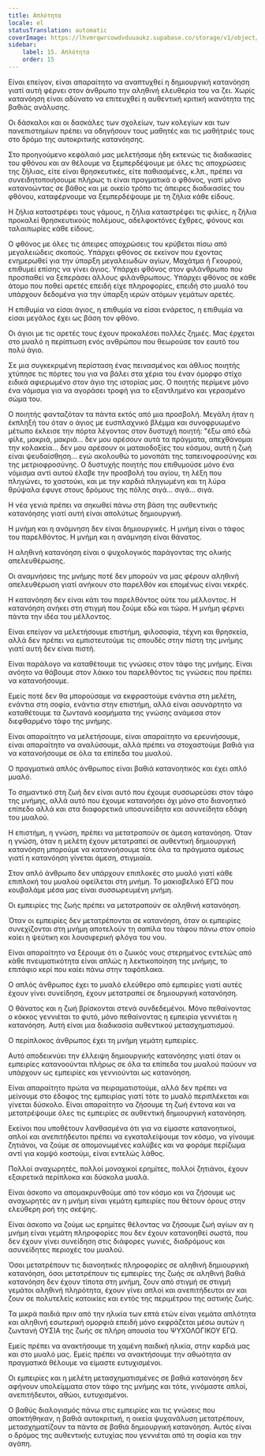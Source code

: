 ```yaml
---
title: Απλότητα
locale: el
statusTranslation: automatic
coverImage: https://lhvmrqwrcowdvduuaukz.supabase.co/storage/v1/object/public/strapi-uploads/small_cover-educacion-fundamental.webp-2d51a7828a2b1309555be27f7e2a61a0.webp
sidebar:
    label: 15. Απλότητα
    order: 15
---
```

Είναι επείγον, είναι απαραίτητο να αναπτυχθεί η δημιουργική κατανόηση γιατί αυτή φέρνει στον άνθρωπο την αληθινή ελευθερία του να ζει. Χωρίς κατανόηση είναι αδύνατο να επιτευχθεί η αυθεντική κριτική ικανότητα της βαθιάς ανάλυσης.

Οι δάσκαλοι και οι δασκάλες των σχολείων, των κολεγίων και των πανεπιστημίων πρέπει να οδηγήσουν τους μαθητές και τις μαθήτριές τους στο δρόμο της αυτοκριτικής κατανόησης.

Στο προηγούμενο κεφάλαιό μας μελετήσαμε ήδη εκτενώς τις διαδικασίες του φθόνου και αν θέλουμε να ξεμπερδέψουμε με όλες τις αποχρώσεις της ζήλιας, είτε είναι θρησκευτικές, είτε παθιασμένες, κ.λπ., πρέπει να συνειδητοποιήσουμε πλήρως τι είναι πραγματικά ο φθόνος, γιατί μόνο κατανοώντας σε βάθος και με οικείο τρόπο τις άπειρες διαδικασίες του φθόνου, καταφέρνουμε να ξεμπερδέψουμε με τη ζήλια κάθε είδους.

Η ζήλια καταστρέφει τους γάμους, η ζήλια καταστρέφει τις φιλίες, η ζήλια προκαλεί θρησκευτικούς πολέμους, αδελφοκτόνες έχθρες, φόνους και ταλαιπωρίες κάθε είδους.

Ο φθόνος με όλες τις άπειρες αποχρώσεις του κρύβεται πίσω από μεγαλειώδεις σκοπούς. Υπάρχει φθόνος σε εκείνον που έχοντας ενημερωθεί για την ύπαρξη μεγαλειωδών αγίων, Μαχάτμα ή Γκουρού, επιθυμεί επίσης να γίνει άγιος. Υπάρχει φθόνος στον φιλάνθρωπο που προσπαθεί να ξεπεράσει άλλους φιλάνθρωπους. Υπάρχει φθόνος σε κάθε άτομο που ποθεί αρετές επειδή είχε πληροφορίες, επειδή στο μυαλό του υπάρχουν δεδομένα για την ύπαρξη ιερών ατόμων γεμάτων αρετές.

Η επιθυμία να είσαι άγιος, η επιθυμία να είσαι ενάρετος, η επιθυμία να είσαι μεγάλος έχει ως βάση τον φθόνο.

Οι άγιοι με τις αρετές τους έχουν προκαλέσει πολλές ζημιές. Μας έρχεται στο μυαλό η περίπτωση ενός ανθρώπου που θεωρούσε τον εαυτό του πολύ άγιο.

Σε μια συγκεκριμένη περίσταση ένας πεινασμένος και άθλιος ποιητής χτύπησε τις πόρτες του για να βάλει στα χέρια του έναν όμορφο στίχο ειδικά αφιερωμένο στον άγιο της ιστορίας μας. Ο ποιητής περίμενε μόνο ένα νόμισμα για να αγοράσει τροφή για το εξαντλημένο και γερασμένο σώμα του.

Ο ποιητής φανταζόταν τα πάντα εκτός από μια προσβολή. Μεγάλη ήταν η έκπληξή του όταν ο άγιος με ευσπλαχνικό βλέμμα και συνοφρυωμένο μέτωπο έκλεισε την πόρτα λέγοντας στον δυστυχή ποιητή: "έξω από εδώ φίλε, μακριά, μακριά... δεν μου αρέσουν αυτά τα πράγματα, απεχθάνομαι την κολακεία... δεν μου αρέσουν οι ματαιοδοξίες του κόσμου, αυτή η ζωή είναι ψευδαίσθηση... εγώ ακολουθώ το μονοπάτι της ταπεινοφροσύνης και της μετριοφροσύνης. Ο δυστυχής ποιητής που επιθυμούσε μόνο ένα νόμισμα αντί αυτού έλαβε την προσβολή του αγίου, τη λέξη που πληγώνει, το χαστούκι, και με την καρδιά πληγωμένη και τη λύρα θρύψαλα έφυγε στους δρόμους της πόλης σιγά... σιγά... σιγά.

Η νέα γενιά πρέπει να σηκωθεί πάνω στη βάση της αυθεντικής κατανόησης γιατί αυτή είναι απολύτως δημιουργική.

Η μνήμη και η ανάμνηση δεν είναι δημιουργικές. Η μνήμη είναι ο τάφος του παρελθόντος. Η μνήμη και η ανάμνηση είναι θάνατος.

Η αληθινή κατανόηση είναι ο ψυχολογικός παράγοντας της ολικής απελευθέρωσης.

Οι αναμνήσεις της μνήμης ποτέ δεν μπορούν να μας φέρουν αληθινή απελευθέρωση γιατί ανήκουν στο παρελθόν και επομένως είναι νεκρές.

Η κατανόηση δεν είναι κάτι του παρελθόντος ούτε του μέλλοντος. Η κατανόηση ανήκει στη στιγμή που ζούμε εδώ και τώρα. Η μνήμη φέρνει πάντα την ιδέα του μέλλοντος.

Είναι επείγον να μελετήσουμε επιστήμη, φιλοσοφία, τέχνη και θρησκεία, αλλά δεν πρέπει να εμπιστευτούμε τις σπουδές στην πίστη της μνήμης γιατί αυτή δεν είναι πιστή.

Είναι παράλογο να καταθέτουμε τις γνώσεις στον τάφο της μνήμης. Είναι ανόητο να θάβουμε στον λάκκο του παρελθόντος τις γνώσεις που πρέπει να κατανοήσουμε.

Εμείς ποτέ δεν θα μπορούσαμε να εκφραστούμε ενάντια στη μελέτη, ενάντια στη σοφία, ενάντια στην επιστήμη, αλλά είναι ασυνάρτητο να καταθέτουμε τα ζωντανά κοσμήματα της γνώσης ανάμεσα στον διεφθαρμένο τάφο της μνήμης.

Είναι απαραίτητο να μελετήσουμε, είναι απαραίτητο να ερευνήσουμε, είναι απαραίτητο να αναλύσουμε, αλλά πρέπει να στοχαστούμε βαθιά για να κατανοήσουμε σε όλα τα επίπεδα του μυαλού.

Ο πραγματικά απλός άνθρωπος είναι βαθιά κατανοητικός και έχει απλό μυαλό.

Το σημαντικό στη ζωή δεν είναι αυτό που έχουμε συσσωρεύσει στον τάφο της μνήμης, αλλά αυτό που έχουμε κατανοήσει όχι μόνο στο διανοητικό επίπεδο αλλά και στα διαφορετικά υποσυνείδητα και ασυνείδητα εδάφη του μυαλού.

Η επιστήμη, η γνώση, πρέπει να μετατραπούν σε άμεση κατανόηση. Όταν η γνώση, όταν η μελέτη έχουν μετατραπεί σε αυθεντική δημιουργική κατανόηση μπορούμε να κατανοήσουμε τότε όλα τα πράγματα αμέσως γιατί η κατανόηση γίνεται άμεση, στιγμιαία.

Στον απλό άνθρωπο δεν υπάρχουν επιπλοκές στο μυαλό γιατί κάθε επιπλοκή του μυαλού οφείλεται στη μνήμη. Το μακιαβελικό ΕΓΩ που κουβαλάμε μέσα μας είναι συσσωρευμένη μνήμη.

Οι εμπειρίες της ζωής πρέπει να μετατραπούν σε αληθινή κατανόηση.

Όταν οι εμπειρίες δεν μετατρέπονται σε κατανόηση, όταν οι εμπειρίες συνεχίζονται στη μνήμη αποτελούν τη σαπίλα του τάφου πάνω στον οποίο καίει η ψεύτικη και λουσιφερική φλόγα του νου.

Είναι απαραίτητο να ξέρουμε ότι ο ζωικός νους στερημένος εντελώς από κάθε πνευματικότητα είναι απλώς η λεκτικοποίηση της μνήμης, το επιτάφιο κερί που καίει πάνω στην ταφόπλακα.

Ο απλός άνθρωπος έχει το μυαλό ελεύθερο από εμπειρίες γιατί αυτές έχουν γίνει συνείδηση, έχουν μετατραπεί σε δημιουργική κατανόηση.

Ο θάνατος και η ζωή βρίσκονται στενά συνδεδεμένοι. Μόνο πεθαίνοντας ο κόκκος γεννιέται το φυτό, μόνο πεθαίνοντας η εμπειρία γεννιέται η κατανόηση. Αυτή είναι μια διαδικασία αυθεντικού μετασχηματισμού.

Ο περίπλοκος άνθρωπος έχει τη μνήμη γεμάτη εμπειρίες.

Αυτό αποδεικνύει την έλλειψη δημιουργικής κατανόησης γιατί όταν οι εμπειρίες κατανοούνται πλήρως σε όλα τα επίπεδα του μυαλού παύουν να υπάρχουν ως εμπειρίες και γεννιούνται ως κατανόηση.

Είναι απαραίτητο πρώτα να πειραματιστούμε, αλλά δεν πρέπει να μείνουμε στο έδαφος της εμπειρίας γιατί τότε το μυαλό περιπλέκεται και γίνεται δύσκολο. Είναι απαραίτητο να ζήσουμε τη ζωή έντονα και να μετατρέψουμε όλες τις εμπειρίες σε αυθεντική δημιουργική κατανόηση.

Εκείνοι που υποθέτουν λανθασμένα ότι για να είμαστε κατανοητικοί, απλοί και ανεπιτήδευτοι πρέπει να εγκαταλείψουμε τον κόσμο, να γίνουμε ζητιάνοι, να ζούμε σε απομονωμένες καλύβες και να φοράμε περίζωμα αντί για κομψό κοστούμι, είναι εντελώς λάθος.

Πολλοί αναχωρητές, πολλοί μοναχικοί ερημίτες, πολλοί ζητιάνοι, έχουν εξαιρετικά περίπλοκα και δύσκολα μυαλά.

Είναι άσκοπο να απομακρυνθούμε από τον κόσμο και να ζήσουμε ως αναχωρητές αν η μνήμη είναι γεμάτη εμπειρίες που θέτουν όρους στην ελεύθερη ροή της σκέψης.

Είναι άσκοπο να ζούμε ως ερημίτες θέλοντας να ζήσουμε ζωή αγίων αν η μνήμη είναι γεμάτη πληροφορίες που δεν έχουν κατανοηθεί σωστά, που δεν έχουν γίνει συνείδηση στις διάφορες γωνιές, διαδρόμους και ασυνείδητες περιοχές του μυαλού.

Όσοι μετατρέπουν τις διανοητικές πληροφορίες σε αληθινή δημιουργική κατανόηση, όσοι μετατρέπουν τις εμπειρίες της ζωής σε αληθινή βαθιά κατανόηση δεν έχουν τίποτα στη μνήμη, ζουν από στιγμή σε στιγμή γεμάτοι αληθινή πληρότητα, έχουν γίνει απλοί και ανεπιτήδευτοι αν και ζουν σε πολυτελείς κατοικίες και εντός της περιμέτρου της αστικής ζωής.

Τα μικρά παιδιά πριν από την ηλικία των επτά ετών είναι γεμάτα απλότητα και αληθινή εσωτερική ομορφιά επειδή μόνο εκφράζεται μέσω αυτών η ζωντανή ΟΥΣΙΑ της ζωής σε πλήρη απουσία του ΨΥΧΟΛΟΓΙΚΟΥ ΕΓΩ.

Εμείς πρέπει να ανακτήσουμε τη χαμένη παιδική ηλικία, στην καρδιά μας και στο μυαλό μας. Εμείς πρέπει να ανακτήσουμε την αθωότητα αν πραγματικά θέλουμε να είμαστε ευτυχισμένοι.

Οι εμπειρίες και η μελέτη μετασχηματισμένες σε βαθιά κατανόηση δεν αφήνουν υπολείμματα στον τάφο της μνήμης και τότε, γινόμαστε απλοί, ανεπιτήδευτοι, αθώοι, ευτυχισμένοι.

Ο βαθύς διαλογισμός πάνω στις εμπειρίες και τις γνώσεις που αποκτήθηκαν, η βαθιά αυτοκριτική, η οικεία ψυχανάλυση μετατρέπουν, μετασχηματίζουν τα πάντα σε βαθιά δημιουργική κατανόηση. Αυτός είναι ο δρόμος της αυθεντικής ευτυχίας που γεννιέται από τη σοφία και την αγάπη.

